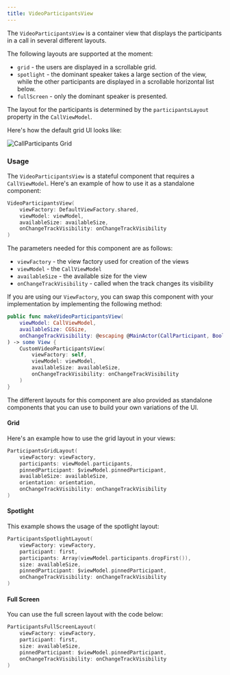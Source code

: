 ```yaml
---
title: VideoParticipantsView
---
```


The `VideoParticipantsView` is a container view that displays the participants in a call in several different layouts. 

The following layouts are supported at the moment:
- `grid` - the users are displayed in a scrollable grid.
- `spotlight` - the dominant speaker takes a large section of the view, while the other participants are displayed in a scrollable horizontal list below.
- `fullScreen` - only the dominant speaker is presented.

The layout for the participants is determined by the `participantsLayout` property in the `CallViewModel`.

Here's how the default grid UI looks like:

![CallParticipants Grid](https://user-images.githubusercontent.com/17215808/223418304-d21a2018-f0d2-4d37-afd0-87ef071e49b6.png)

### Usage

The `VideoParticipantsView` is a stateful component that requires a `CallViewModel`. Here's an example of how to use it as a standalone component:

```swift
VideoParticipantsView(
    viewFactory: DefaultViewFactory.shared,
    viewModel: viewModel,
    availableSize: availableSize,
    onChangeTrackVisibility: onChangeTrackVisibility
)
```

The parameters needed for this component are as follows:
- `viewFactory` - the view factory used for creation of the views
- `viewModel` - the `CallViewModel`
- `availableSize` - the available size for the view
- `onChangeTrackVisibility` - called when the track changes its visibility

If you are using our `ViewFactory`, you can swap this component with your implementation by implementing the following method:

```swift
public func makeVideoParticipantsView(
    viewModel: CallViewModel,
    availableSize: CGSize,
    onChangeTrackVisibility: @escaping @MainActor(CallParticipant, Bool) -> Void
) -> some View {
    CustomVideoParticipantsView(
        viewFactory: self,
        viewModel: viewModel,
        availableSize: availableSize,
        onChangeTrackVisibility: onChangeTrackVisibility
    )
}
```

The different layouts for this component are also provided as standalone components that you can use to build your own variations of the UI.

#### Grid

Here's an example how to use the grid layout in your views:

```swift
ParticipantsGridLayout(
    viewFactory: viewFactory,
    participants: viewModel.participants,
    pinnedParticipant: $viewModel.pinnedParticipant,
    availableSize: availableSize,
    orientation: orientation,
    onChangeTrackVisibility: onChangeTrackVisibility
)
```

#### Spotlight

This example shows the usage of the spotlight layout:

```swift
ParticipantsSpotlightLayout(
    viewFactory: viewFactory,
    participant: first,
    participants: Array(viewModel.participants.dropFirst()),
    size: availableSize,
    pinnedParticipant: $viewModel.pinnedParticipant,
    onChangeTrackVisibility: onChangeTrackVisibility
)
```

#### Full Screen

You can use the full screen layout with the code below:

```swift
ParticipantsFullScreenLayout(
    viewFactory: viewFactory,
    participant: first,
    size: availableSize,
    pinnedParticipant: $viewModel.pinnedParticipant,
    onChangeTrackVisibility: onChangeTrackVisibility
)
```
